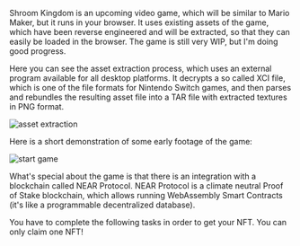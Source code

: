 
<ExternalLink href="https://shroomkingdom.net/">Shroom Kingdom</ExternalLink> is
an upcoming video game, which will be similar to Mario Maker, but it runs in your
browser. It uses existing assets of the game, which have been reverse engineered
and will be extracted, so that they can easily be loaded in the browser. The game
is still very WIP, but I'm doing good progress.

Here you can see the asset extraction process, which uses an external program available for all desktop platforms.
It decrypts a so called XCI file, which is one of the file formats for Nintendo Switch games,
and then parses and rebundles the resulting asset file into a TAR file with extracted textures in PNG format.

<div style={{ display: "flex", justifyContent: "center" }}>
  <img
    style={{ width: "600px", maxWidth: "100%" }}
    src="shroom-kingdom.gif"
    alt="asset extraction"
  ></img>
</div>

Here is a short demonstration of some early footage of the game:

<div style={{ display: "flex", justifyContent: "center" }}>
  <img
    style={{ width: "600px", maxWidth: "100%" }}
    src="shroom-kingdom-start-game.gif"
    alt="start game"
  ></img>
</div>

What's special about the game is that there is an integration with a blockchain called <ExternalLink href="https://near.org/">NEAR Protocol</ExternalLink>.
NEAR Protocol is a climate neutral Proof of Stake blockchain,
which allows running WebAssembly Smart Contracts (it's like a programmable decentralized database).

You have to complete the following tasks in order to get your NFT.
You can only claim one NFT!
